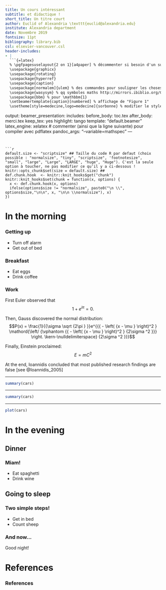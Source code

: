 ```yaml
---
title: Un cours intéressant
subtitle: et didactique !
short_title: Un titre court
author: Euclid of Alexandria \texttt{euclid@alexandria.edu}
institute: Alexandria department
date: Novembre 2019
fontsize: 11pt
bibliography: library.bib
csl: elsevier-vancouver.csl
header-includes: 
- |
  ```{=latex}
  % \pgfpagesuselayout{2 on 1}[a4paper] % décommenter si besoin d'un support de cours à imprimer
  \usepackage{graphicx}
  \usepackage{rotating}
  \usepackage{hyperref}
  \usepackage{caption}
  \usepackage[normalem]{ulem} % des commandes pour souligner les choses importantes http://texdoc.net/texmf-dist/doc/generic/ulem/ulem.pdf
  \usepackage{wasysym} % qq symboles maths http://mirrors.ibiblio.org/CTAN/macros/latex/contrib/wasysym/wasysym.pdf
  \usepackage{bbm} % pour \mathbbm{1}
  \setbeamertemplate{caption}[numbered] % affichage de "Figure 1"
  \usetheme[style=medecine,logo=medecine]{sorbonne} % modifier le style si besoin
  ```
output:
    beamer_presentation: 
      includes:
        before_body: toc.tex
        after_body: merci.tex
      keep_tex: yes
      highlight: tango
      template: "default.beamer"
      latex_engine: xelatex # commenter (ainsi que la ligne suivante) pour compiler avec pdflatex
      pandoc_args: "--variable=mathspec"
---
```


```r
default.size <- "scriptsize" ## Taille du code R par defaut (choix possible : "normalsize", "tiny", "scriptsize", 'footnotesize", "small", "large", "Large", "LARGE", "huge", "Huge"). C'est la seule option à toucher, ne pas modifier ce qu'il y a ci-dessous !
knitr::opts_chunk$set(size = default.size) ## 
def.chunk.hook  <- knitr::knit_hooks$get("chunk")
knitr::knit_hooks$set(chunk = function(x, options) {
  x <- def.chunk.hook(x, options)
  ifelse(options$size != "normalsize", paste0("\n \\", options$size,"\n\n", x, "\n\n \\normalsize"), x)
})
```

# In the morning

### Getting up

- Turn off alarm
- Get out of bed

### Breakfast

- Eat eggs
- Drink coffee

### Work

First Euler observed that
$$1 + e^{i \pi} = 0.$$

Then, Gauss discovered the normal distribution:
$$P(x) = \frac{1}{{\sigma \sqrt {2\pi } }}e^{{{ - \left( {x - \mu } \right)^2 } \mathord{\left/ {\vphantom {{ - \left( {x - \mu } \right)^2 } {2\sigma ^2 }}} \right. \kern-\nulldelimiterspace} {2\sigma ^2 }}}$$

Finally, Einstein proclaimed: 
$$E = m C^2$$

At the end, Ioannidis concluded that most published research findings are false [see @Ioannidis_2005]

---


```r
summary(cars)
```

---

```r
summary(cars)
```

---

```r
plot(cars)
```

# In the evening

## Dinner

### Miam!

- Eat spaghetti
- Drink wine

## Going to sleep

### Two simple steps!

- Get in bed
- Count sheep

::: {.alertblock}
### And now...
Good night!
:::

# References

### References
